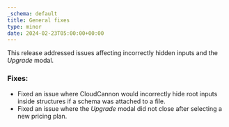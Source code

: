 ```yaml
---
_schema: default
title: General fixes
type: minor
date: 2024-02-23T05:00:00+00:00
---
```

This release addressed issues affecting incorrectly hidden inputs and the *Upgrade* modal.

### Fixes:

* Fixed an issue where CloudCannon would incorrectly hide root inputs inside structures if a schema was attached to a file.
* Fixed an issue where the *Upgrade* modal did not close after selecting a new pricing plan.
